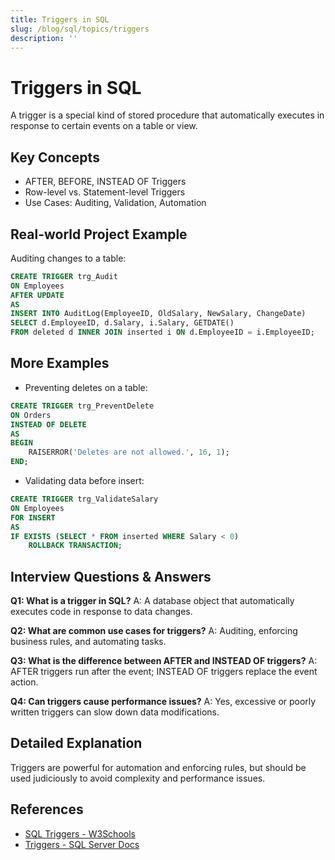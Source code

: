 ```yaml
---
title: Triggers in SQL
slug: /blog/sql/topics/triggers
description: ''
---
```

# Triggers in SQL

A trigger is a special kind of stored procedure that automatically executes in response to certain events on a table or view.

## Key Concepts
- AFTER, BEFORE, INSTEAD OF Triggers
- Row-level vs. Statement-level Triggers
- Use Cases: Auditing, Validation, Automation

## Real-world Project Example
Auditing changes to a table:
```sql
CREATE TRIGGER trg_Audit
ON Employees
AFTER UPDATE
AS
INSERT INTO AuditLog(EmployeeID, OldSalary, NewSalary, ChangeDate)
SELECT d.EmployeeID, d.Salary, i.Salary, GETDATE()
FROM deleted d INNER JOIN inserted i ON d.EmployeeID = i.EmployeeID;
```

## More Examples
- Preventing deletes on a table:
```sql
CREATE TRIGGER trg_PreventDelete
ON Orders
INSTEAD OF DELETE
AS
BEGIN
    RAISERROR('Deletes are not allowed.', 16, 1);
END;
```
- Validating data before insert:
```sql
CREATE TRIGGER trg_ValidateSalary
ON Employees
FOR INSERT
AS
IF EXISTS (SELECT * FROM inserted WHERE Salary < 0)
    ROLLBACK TRANSACTION;
```

## Interview Questions & Answers
**Q1: What is a trigger in SQL?**
A: A database object that automatically executes code in response to data changes.

**Q2: What are common use cases for triggers?**
A: Auditing, enforcing business rules, and automating tasks.

**Q3: What is the difference between AFTER and INSTEAD OF triggers?**
A: AFTER triggers run after the event; INSTEAD OF triggers replace the event action.

**Q4: Can triggers cause performance issues?**
A: Yes, excessive or poorly written triggers can slow down data modifications.

## Detailed Explanation
Triggers are powerful for automation and enforcing rules, but should be used judiciously to avoid complexity and performance issues.

## References
- [SQL Triggers - W3Schools](https://www.w3schools.com/sql/sql_triggers.asp)
- [Triggers - SQL Server Docs](https://learn.microsoft.com/en-us/sql/relational-databases/triggers/dml-triggers)
